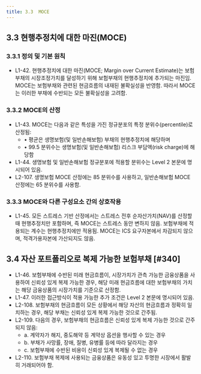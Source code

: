 ```yaml
---
title: 3.3  MOCE
---
```

## 3.3 현행추정치에 대한 마진(MOCE)

### 3.3.1 정의 및 기본 원칙
- L1-42. 현행추정치에 대한 마진(MOCE; Margin over Current Estimate)는 보험부채의 시장조정가치를 달성하기 위해 보험부채의 현행추정치에 추가되는 마진임. MOCE는 보험부채와 관련된 현금흐름의 내재된 불확실성을 반영함. 따라서 MOCE는 이러한 부채에 수반되는 모든 불확실성을 고려함.

### 3.3.2 MOCE의 산정
- L1-43. MOCE는 다음과 같은 특성을 가진 정규분포의 특정 분위수(percentile)로 산정됨:
    - • 평균은 생명보험(및 일반손해보험) 부채의 현행추정치에 해당하며
    - • 99.5 분위수는 생명보험(및 일반손해보험) 리스크 부담액(risk charge)에 해당함
- L1-44. 생명보험 및 일반손해보험 정규분포에 적용할 분위수는 Level 2 본문에 명시되어 있음.
- L2-107. 생명보험 MOCE 산정에는 85 분위수를 사용하고, 일반손해보험 MOCE 산정에는 65 분위수를 사용함.

### 3.3.3 MOCE와 다른 구성요소 간의 상호작용
- L1-45. 모든 스트레스 기반 산정에서는 스트레스 전후 순자산가치(NAV)를 산정할 때 현행추정치만 포함하며, 즉 MOCE는 스트레스 동안 변하지 않음. 보험부채에 적용되는 계수는 현행추정치에만 적용됨. MOCE는 ICS 요구자본에서 차감되지 않으며, 적격가용자본에 가산되지도 않음.

## 3.4 자산 포트폴리오로 복제 가능한 보험부채 [#340]

- L1-46. 보험부채에 수반된 미래 현금흐름이, 시장가치가 관측 가능한 금융상품을 사용하여 신뢰성 있게 복제 가능한 경우, 해당 미래 현금흐름에 대한 보험부채의 가치는 해당 금융상품의 시장가치를 기준으로 산정함.
- L1-47. 이러한 접근방식이 적용 가능한 추가 조건은 Level 2 본문에 명시되어 있음.
- L2-108. 보험부채의 현금흐름이 모든 상황에서 해당 자산의 현금흐름과 정확히 일치하는 경우, 해당 부채는 신뢰성 있게 복제 가능한 것으로 간주됨.
- L2-109. 다음의 경우, 보험부채의 현금흐름은 신뢰성 있게 복제 가능한 것으로 간주되지 않음:
    - a. 계약자가 해지, 중도해약 등 계약상 옵션을 행사할 수 있는 경우
    - b. 부채가 사망률, 장애, 질병, 유병률 등에 따라 달라지는 경우
    - c. 보험부채에 수반된 비용이 신뢰성 있게 복제될 수 없는 경우
- L2-110. 보험부채 복제에 사용되는 금융상품은 유동성 있고 투명한 시장에서 활발히 거래되어야 함.
